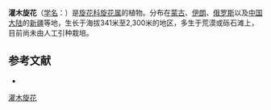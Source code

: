 {{Speciesbox
| name = 灌木旋花
| status = 
| status_system = 
| image =
| genus = Convolvulus
| species = fruticosus
| authority = Pall.
}}

'''灌木旋花'''（[[学名|学名]]：{{lang|la|''Convolvulus fruticosus''}}）是[[旋花科|旋花科]][[旋花属|旋花属]]的植物。分布在[[蒙古|蒙古]]、[[伊朗|伊朗]]、[[俄罗斯|俄罗斯]]以及[[中国大陆|中国大陆]]的[[新疆|新疆]]等地，生长于海拔341米至2,300米的地区，多生于荒漠或砾石滩上，目前尚未由人工引种栽培。

== 参考文献 ==
<div class="references-small">
* {{cite web| url =http://www.bioinfo.cn/db05/KmzwSpecies.php?action=view&id=5054| title =灌木旋花| work =《中国高等植物数据库全库》| publisher =中国科学院微生物研究所| author =昆明植物研究所| accessdate =2009-02-25| deadurl =yes| archiveurl =https://web.archive.org/web/20160305023720/http://www.bioinfo.cn/db05/KmzwSpecies.php?action=view&id=5054| archivedate =2016-03-05}}
</div>
{{Taxonbar|from=Q1129476}}

[[Category:旋花属|灌木旋花]]


{{植物小作品}}